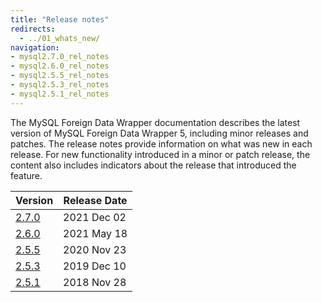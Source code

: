 ```yaml
---
title: "Release notes"
redirects:
  - ../01_whats_new/
navigation:
- mysql2.7.0_rel_notes
- mysql2.6.0_rel_notes
- mysql2.5.5_rel_notes
- mysql2.5.3_rel_notes
- mysql2.5.1_rel_notes
---
```


The MySQL Foreign Data Wrapper documentation describes the latest version of MySQL Foreign Data Wrapper 5, including minor releases and patches. The release notes provide information on what was new in each release. For new functionality introduced in a minor or patch release, the content also includes indicators about the release that introduced the feature.

| Version                       | Release Date | 
| ----------------------------- | ------------ | 
| [2.7.0](mysql2.7.0_rel_notes) | 2021 Dec 02  |
| [2.6.0](mysql2.6.0_rel_notes) | 2021 May 18  |
| [2.5.5](mysql2.5.5_rel_notes) | 2020 Nov 23  |
| [2.5.3](mysql2.5.3_rel_notes) | 2019 Dec 10  |
| [2.5.1](mysql2.5.1_rel_notes) | 2018 Nov 28  |